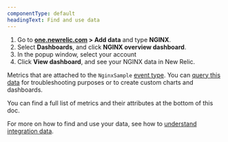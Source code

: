 ```yaml
---
componentType: default
headingText: Find and use data
---
```



1. Go to **[one.newrelic.com](https://one.newrelic.com) > Add data** and type **NGINX**.
2. Select **Dashboards**, and click **NGINX overview dashboard**.
3. In the popup window, select your account
4. Click **View dashboard**, and see your NGINX data in New Relic.

Metrics that are attached to the `NginxSample` [event type](/docs/using-new-relic/data/understand-data/new-relic-data-types#events-new-relic). You can [query this data](/docs/using-new-relic/data/understand-data/query-new-relic-data) for troubleshooting purposes or to create custom charts and dashboards.

You can find a full list of metrics and their attributes at the bottom of this doc. 

For more on how to find and use your data, see how to [understand integration data](/docs/infrastructure/integrations/find-use-infrastructure-integration-data).

